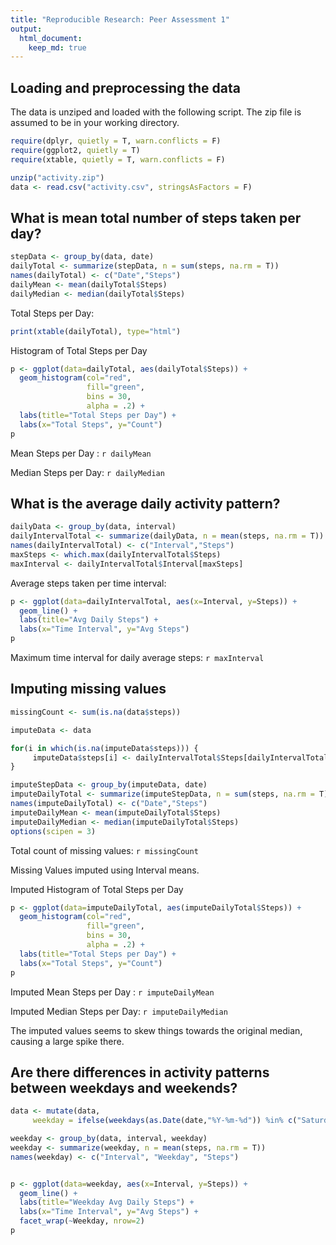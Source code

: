 ---
title: "Reproducible Research: Peer Assessment 1"
output: 
  html_document:
    keep_md: true
---


## Loading and preprocessing the data

The data is unziped and loaded with the following script.  The zip file is assumed to be in your working directory.

```{r preprocess}
require(dplyr, quietly = T, warn.conflicts = F)
require(ggplot2, quietly = T)
require(xtable, quietly = T, warn.conflicts = F)

unzip("activity.zip")
data <- read.csv("activity.csv", stringsAsFactors = F)
```

## What is mean total number of steps taken per day?
```{r dailysteps}
stepData <- group_by(data, date)
dailyTotal <- summarize(stepData, n = sum(steps, na.rm = T))
names(dailyTotal) <- c("Date","Steps")
dailyMean <- mean(dailyTotal$Steps)
dailyMedian <- median(dailyTotal$Steps)
```

Total Steps per Day:

```{r results="asis"}
print(xtable(dailyTotal), type="html")
```

Histogram of Total Steps per Day

```{r}
p <- ggplot(data=dailyTotal, aes(dailyTotal$Steps)) + 
  geom_histogram(col="red", 
                 fill="green", 
                 bins = 30,
                 alpha = .2) + 
  labs(title="Total Steps per Day") +
  labs(x="Total Steps", y="Count")
p
```

Mean Steps per Day : `r dailyMean`

Median Steps per Day: `r dailyMedian`


## What is the average daily activity pattern?

```{r daily}
dailyData <- group_by(data, interval)
dailyIntervalTotal <- summarize(dailyData, n = mean(steps, na.rm = T))
names(dailyIntervalTotal) <- c("Interval","Steps")
maxSteps <- which.max(dailyIntervalTotal$Steps)
maxInterval <- dailyIntervalTotal$Interval[maxSteps]
```

Average steps taken per time interval:

```{r}
p <- ggplot(data=dailyIntervalTotal, aes(x=Interval, y=Steps)) + 
  geom_line() + 
  labs(title="Avg Daily Steps") +
  labs(x="Time Interval", y="Avg Steps")
p
```

Maximum time interval for daily average steps: `r maxInterval`

## Imputing missing values

```{r imputing}
missingCount <- sum(is.na(data$steps))

imputeData <- data

for(i in which(is.na(imputeData$steps))) {
     imputeData$steps[i] <- dailyIntervalTotal$Steps[dailyIntervalTotal$Interval == imputeData$interval[i]]
}

imputeStepData <- group_by(imputeData, date)
imputeDailyTotal <- summarize(imputeStepData, n = sum(steps, na.rm = T))
names(imputeDailyTotal) <- c("Date","Steps")
imputeDailyMean <- mean(imputeDailyTotal$Steps)
imputeDailyMedian <- median(imputeDailyTotal$Steps)
options(scipen = 3)

```

Total count of missing values: `r missingCount`

Missing Values imputed using Interval means.

Imputed Histogram of Total Steps per Day

```{r}
p <- ggplot(data=imputeDailyTotal, aes(imputeDailyTotal$Steps)) + 
  geom_histogram(col="red", 
                 fill="green", 
                 bins = 30,
                 alpha = .2) + 
  labs(title="Total Steps per Day") +
  labs(x="Total Steps", y="Count")
p
```

Imputed Mean Steps per Day : `r imputeDailyMean`

Imputed Median Steps per Day: `r imputeDailyMedian`

The imputed values seems to skew things towards the original median, causing a large spike there.

## Are there differences in activity patterns between weekdays and weekends?

```{r weekday}
data <- mutate(data,
     weekday = ifelse(weekdays(as.Date(date,"%Y-%m-%d")) %in% c("Saturday","Sunday"),"weekend","weekday"))

weekday <- group_by(data, interval, weekday)
weekday <- summarize(weekday, n = mean(steps, na.rm = T))
names(weekday) <- c("Interval", "Weekday", "Steps")


p <- ggplot(data=weekday, aes(x=Interval, y=Steps)) + 
  geom_line() + 
  labs(title="Weekday Avg Daily Steps") +
  labs(x="Time Interval", y="Avg Steps") +
  facet_wrap(~Weekday, nrow=2)
p

```
